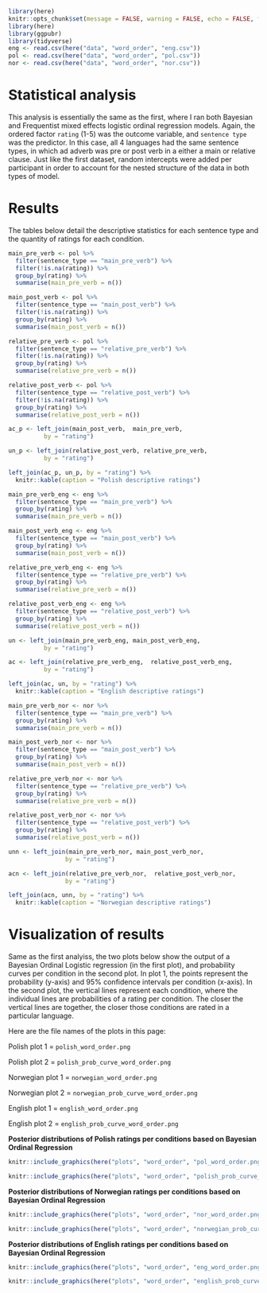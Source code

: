 
```r
library(here)
knitr::opts_chunk$set(message = FALSE, warning = FALSE, echo = FALSE, fig.width = 7, fig.height = 6)
library(here)
library(ggpubr)
library(tidyverse)
eng <- read.csv(here("data", "word_order", "eng.csv"))
pol <- read.csv(here("data", "word_order", "pol.csv"))
nor <- read.csv(here("data", "word_order", "nor.csv"))
```

# Statistical analysis
This analysis is essentially the same as the first, where I ran both Bayesian and Frequentist mixed effects logistic ordinal regression models. Again, the ordered factor `rating` (1-5) was the outcome variable, and `sentence type` was the predictor. In this case, all 4 languages had the same sentence types, in which ad adverb was pre or post verb in a either a main or relative clause. 
Just like the first dataset, random intercepts were added per participant in order to account for the nested structure of the data in both types of model. 

# Results 

The tables below detail the descriptive statistics for each sentence type and the quantity of ratings for each condition. 

```r
main_pre_verb <- pol %>% 
  filter(sentence_type == "main_pre_verb") %>% 
  filter(!is.na(rating)) %>% 
  group_by(rating) %>%
  summarise(main_pre_verb = n()) 

main_post_verb <- pol %>% 
  filter(sentence_type == "main_post_verb") %>% 
  filter(!is.na(rating)) %>% 
  group_by(rating) %>%
  summarise(main_post_verb = n()) 

relative_pre_verb <- pol %>% 
  filter(sentence_type == "relative_pre_verb") %>% 
  filter(!is.na(rating)) %>% 
  group_by(rating) %>%
  summarise(relative_pre_verb = n()) 

relative_post_verb <- pol %>% 
  filter(sentence_type == "relative_post_verb") %>%
  filter(!is.na(rating)) %>% 
  group_by(rating) %>%
  summarise(relative_post_verb = n()) 

ac_p <- left_join(main_post_verb,  main_pre_verb,
          by = "rating")

un_p <- left_join(relative_post_verb, relative_pre_verb,
          by = "rating")
```


```r
left_join(ac_p, un_p, by = "rating") %>% 
  knitr::kable(caption = "Polish descriptive ratings")
```


```r
main_pre_verb_eng <- eng %>% 
  filter(sentence_type == "main_pre_verb") %>% 
  group_by(rating) %>%
  summarise(main_pre_verb = n()) 

main_post_verb_eng <- eng %>% 
  filter(sentence_type == "main_post_verb") %>% 
  group_by(rating) %>%
  summarise(main_post_verb = n()) 

relative_pre_verb_eng <- eng %>% 
  filter(sentence_type == "relative_pre_verb") %>% 
  group_by(rating) %>%
  summarise(relative_pre_verb = n()) 

relative_post_verb_eng <- eng %>% 
  filter(sentence_type == "relative_post_verb") %>% 
  group_by(rating) %>%
  summarise(relative_post_verb = n()) 

un <- left_join(main_pre_verb_eng, main_post_verb_eng,
          by = "rating")

ac <- left_join(relative_pre_verb_eng,  relative_post_verb_eng,
          by = "rating")

left_join(ac, un, by = "rating") %>% 
  knitr::kable(caption = "English descriptive ratings")
```

```r
main_pre_verb_nor <- nor %>% 
  filter(sentence_type == "main_pre_verb") %>% 
  group_by(rating) %>%
  summarise(main_pre_verb = n()) 

main_post_verb_nor <- nor %>% 
  filter(sentence_type == "main_post_verb") %>% 
  group_by(rating) %>%
  summarise(main_post_verb = n()) 

relative_pre_verb_nor <- nor %>% 
  filter(sentence_type == "relative_pre_verb") %>% 
  group_by(rating) %>%
  summarise(relative_pre_verb = n()) 

relative_post_verb_nor <- nor %>% 
  filter(sentence_type == "relative_post_verb") %>% 
  group_by(rating) %>%
  summarise(relative_post_verb = n()) 

unn <- left_join(main_pre_verb_nor, main_post_verb_nor,
                by = "rating")

acn <- left_join(relative_pre_verb_nor,  relative_post_verb_nor,
                by = "rating")

left_join(acn, unn, by = "rating") %>% 
  knitr::kable(caption = "Norwegian descriptive ratings")
```


# Visualization of results 

Same as the first analyiss, the two plots below show the output of a Bayesian Ordinal Logistic regression (in the first plot), and probability curves per condition in the second plot. In plot 1, the points represent the probability (y-axis) and 95% confidence intervals per condition (x-axis). In the second plot, the vertical lines represent each condition, where the individual lines are probabilities of a rating per condition. The closer the vertical lines are together, the closer those conditions are rated in a particular language.

Here are the file names of the plots in this page: 

Polish plot 1 = `polish_word_order.png`

Polish plot 2 = `polish_prob_curve_word_order.png`

Norwegian plot 1 = `norwegian_word_order.png`

Norwegian plot 2 = `norwegian_prob_curve_word_order.png`

English plot 1 = `english_word_order.png`

English plot 2 = `english_prob_curve_word_order.png`


**Posterior distributions of Polish ratings per conditions based on Bayesian Ordinal Regression**
```r
knitr::include_graphics(here("plots", "word_order", "pol_word_order.png"))
```

```r
knitr::include_graphics(here("plots", "word_order", "polish_prob_curve_word_order.png"))
````

**Posterior distributions of Norwegian ratings per conditions based on Bayesian Ordinal Regression**
```r
knitr::include_graphics(here("plots", "word_order", "nor_word_order.png"))
```

```r
knitr::include_graphics(here("plots", "word_order", "norwegian_prob_curve_word_order.png"))
````

**Posterior distributions of English ratings per conditions based on Bayesian Ordinal Regression**
```r
knitr::include_graphics(here("plots", "word_order", "eng_word_order.png"))
```

```r
knitr::include_graphics(here("plots", "word_order", "english_prob_curve_word_order.png"))
```
